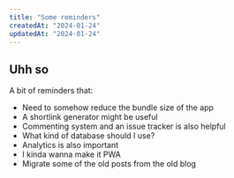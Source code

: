 ```yaml
---
title: "Some reminders"
createdAt: "2024-01-24"
updatedAt: "2024-01-24"
---
```


## Uhh so

A bit of reminders that:

- Need to somehow reduce the bundle size of the app
- A shortlink generator might be useful
- Commenting system and an issue tracker is also helpful
- What kind of database should I use?
- Analytics is also important
- I kinda wanna make it PWA
- Migrate some of the old posts from the old blog
